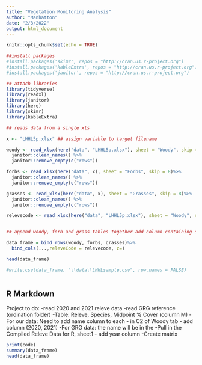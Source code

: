 ```yaml
---
title: "Vegetation Monitoring Analysis"
author: "Manhatton"
date: "2/3/2022"
output: html_document
---
```


```r
knitr::opts_chunk$set(echo = TRUE)

##install packages
#install.packages('skimr', repos = "http://cran.us.r-project.org")
#install.packages('kableExtra', repos = "http://cran.us.r-project.org")
#install.packages('janitor', repos = "http://cran.us.r-project.org")

## attach libraries
library(tidyverse)
library(readxl)
library(janitor)
library(here)
library(skimr)  
library(kableExtra)  

## reads data from a single xls

x <- "LHHL5p.xlsx" ## assign variable to target filename

woody <- read_xlsx(here("data", "LHHL5p.xlsx"), sheet = "Woody", skip = 8)%>%
  janitor::clean_names() %>%
  janitor::remove_empty(c("rows"))

forbs <- read_xlsx(here("data", x), sheet = "Forbs", skip = 8)%>%
  janitor::clean_names() %>%
  janitor::remove_empty(c("rows"))

grasses <- read_xlsx(here("data", x), sheet = "Grasses", skip = 8)%>%
  janitor::clean_names() %>%
  janitor::remove_empty(c("rows"))

relevecode <- read_xlsx(here("data", "LHHL5p.xlsx"), sheet = "Woody", range = "C2:C2")


## append woody, forb and grass tables together add column containing survey code (from Woody cell C2)

data_frame = bind_rows(woody, forbs, grasses)%>%
  bind_cols(...,releveCode = relevecode, z=)

head(data_frame)

#write.csv(data_frame, "\\data\\LHHLsample.csv", row.names = FALSE)



```

## R Markdown

Project to do:
-read 2020 and 2021 releve data
-read GRG reference (ordination folder)
-Table: Releve, Species, Midpoint % Cover (column M)
-For our data: Need to add name column to each - in C2 of Woody tab - add column (2020, 2021)
-For GRG data: the name will be in the 
-Pull in the Compiled Releve Data for R, sheet1 - add year column
-Create matrix


```r
print(code)
summary(data_frame)
head(data_frame)

```

